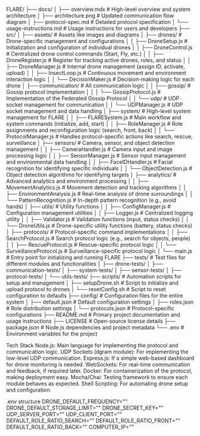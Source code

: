 FLARE/
├── docs/
│   ├── overview.mdx                                # High-level overview and system architecture
│   ├── architecture.png                             # Updated communication flow diagram
│   ├── protocol-spec.md                             # Detailed protocol specification
│   └── usage-instructions.md                        # Usage instructions for users and developers
├── src/
│   ├── assets/                                      # Assets like images and diagrams
│   ├── drones/                                      # Drone-specific management and configurations
│   │   ├── DroneSetup.js                            # Initialization and configuration of individual drones
│   │   ├── DroneControl.js                          # Centralized drone control commands (Start, Fly, etc.)
│   │   ├── DroneRegister.js                         # Register for tracking active drones, roles, and status
│   │   ├── DroneManager.js                          # Internal drone management (assign ID, activate, upload)
│   │   ├── InsectLoop.js                            # Continuous movement and environment interaction logic
│   │   └── DecisionMaker.js                         # Decision-making logic for each drone
│   ├── communication/                               # All communication logic
│   │   ├── gossip/                                  # Gossip protocol implementation
│   │   │   └── GossipProtocol.js                    # Implementation of the Federated Gossip Protocol
│   │   └── udp/                                     # UDP socket management for communication
│   │       └── UDPManager.js                        # UDP socket management and data handling
│   ├── system/                                      # High-level system management for FLARE
│   │   ├── FLARESystem.js                           # Main workflow and system commands (initialize, add, start)
│   │   ├── RoleManager.js                           # Role assignments and reconfiguration logic (search, front, back)
│   │   └── ProtocolManager.js                       # Handles protocol-specific actions like search, rescue, surveillance
│   ├── sensors/                                     # Camera, sensor, and object detection management
│   │   ├── CameraHandler.js                         # Camera input and image processing logic
│   │   ├── SensorManager.js                         # Sensor input management and environmental data handling
│   │   ├── FaceIDHandler.js                         # Facial recognition for identifying specific individuals
│   │   └── ObjectDetection.js                       # Object detection algorithms for identifying targets
│   ├── analytics/                                   # Advanced analytics and environment processing
│   │   ├── MovementAnalytics.js                     # Movement detection and tracking algorithms
│   │   ├── EnvironmentAnalysis.js                   # Real-time analysis of drone surroundings
│   │   └── PatternRecognition.js                    # In-depth pattern recognition (e.g., avoid hands)
│   ├── utils/                                       # Utility functions
│   │   ├── ConfigManager.js                         # Configuration management utilities
│   │   ├── Logger.js                                # Centralized logging utility
│   │   ├── Validator.js                             # Validation functions (input, status checks)
│   │   └── DroneUtils.js                            # Drone-specific utility functions (battery, status checks)
│   ├── protocols/                                   # Protocol-specific command implementations
│   │   ├── SearchProtocol.js                        # Search protocol logic (e.g., search for objects, people)
│   │   ├── RescueProtocol.js                        # Rescue-specific protocol logic
│   │   └── SurveillanceProtocol.js                  # Surveillance-specific protocol logic
│   └── main.js                                      # Entry point for initializing and running FLARE
├── tests/                                           # Test files for different modules and functionalities
│   ├── drone-tests/
│   ├── communication-tests/
│   ├── system-tests/
│   ├── sensor-tests/
│   ├── protocol-tests/
│   └── utils-tests/
├── scripts/                                         # Automation scripts for setup and management
│   ├── setupDrone.sh                                # Script to initialize and upload protocol to drones
│   └── resetConfig.sh                               # Script to reset configuration to defaults
├── config/                                          # Configuration files for the entire system
│   ├── default.json                                 # Default configuration settings
│   ├── roles.json                                   # Role distribution settings
│   └── protocols.json                               # Protocol-specific configurations
├── README.md                                        # Primary project documentation and usage instructions
├── LICENSE                                          # Open-source license details
├── package.json                                     # Node.js dependencies and project metadata
└── .env                                             # Environment variables for the project

Tech Stack
Node.js: Main language for implementing the protocol and communication logic.
UDP Sockets (dgram module): For implementing the low-level UDP communication.
Express.js: If a simple web-based dashboard for drone monitoring is needed.
WebSockets: For real-time communication and feedback, if required later.
Docker: For containerization of the protocol, making deployment easy.
Mocha/Chai: Testing framework to ensure each module behaves as expected.
Shell Scripting: For automating drone setup and configuration.

.env structure 
DRONE_DEFAULT_FREQUENCY=""
DRONE_DEFAULT_STORAGE_LIMIT=""
DRONE_SECRET_KEY=""
UDP_SERVER_PORT=""
UDP_CLIENT_PORT=""
DEFAULT_ROLE_RATIO_SEARCH=""
DEFAULT_ROLE_RATIO_FRONT=""
DEFAULT_ROLE_RATIO_BACK=""
COMPUTER_IP=""